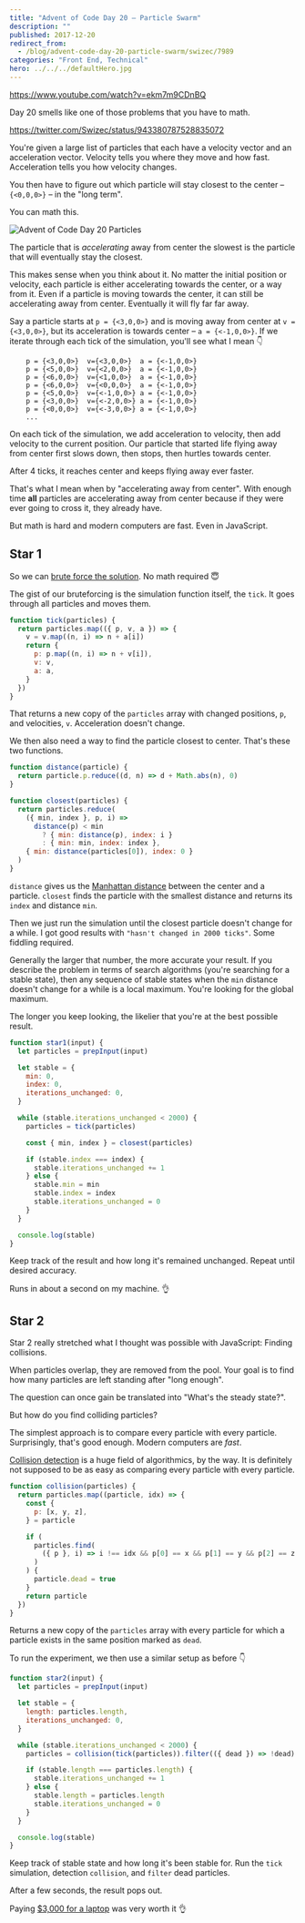 ```yaml
---
title: "Advent of Code Day 20 – Particle Swarm"
description: ""
published: 2017-12-20
redirect_from:
  - /blog/advent-code-day-20-particle-swarm/swizec/7989
categories: "Front End, Technical"
hero: ../../../defaultHero.jpg
---
```


https://www.youtube.com/watch?v=ekm7m9CDnBQ

Day 20 smells like one of those problems that you have to math.

https://twitter.com/Swizec/status/943380787528835072

You're given a large list of particles that each have a velocity vector and an acceleration vector. Velocity tells you where they move and how fast. Acceleration tells you how velocity changes.

You then have to figure out which particle will stay closest to the center – `{<0,0,0>}` – in the "long term".

You can math this.

![Advent of Code Day 20 Particles](https://swizec.com/wp-content/uploads/2017/12/advent-of-code-day20-particles-1024x575.jpg)

The particle that is _accelerating_ away from center the slowest is the particle that will eventually stay the closest.

This makes sense when you think about it. No matter the initial position or velocity, each particle is either accelerating towards the center, or a way from it. Even if a particle is moving towards the center, it can still be accelerating away from center. Eventually it will fly far far away.

Say a particle starts at `p = {<3,0,0>}` and is moving away from center at `v = {<3,0,0>}`, but its acceleration is towards center – `a = {<-1,0,0>}`. If we iterate through each tick of the simulation, you'll see what I mean 👇

```
    p = {<3,0,0>}  v={<3,0,0>}  a = {<-1,0,0>}
    p = {<5,0,0>}  v={<2,0,0>}  a = {<-1,0,0>}
    p = {<6,0,0>}  v={<1,0,0>}  a = {<-1,0,0>}
    p = {<6,0,0>}  v={<0,0,0>}  a = {<-1,0,0>}
    p = {<5,0,0>}  v={<-1,0,0>} a = {<-1,0,0>}
    p = {<3,0,0>}  v={<-2,0,0>} a = {<-1,0,0>}
    p = {<0,0,0>}  v={<-3,0,0>} a = {<-1,0,0>}
    ...
```

On each tick of the simulation, we add acceleration to velocity, then add velocity to the current position. Our particle that started life flying away from center first slows down, then stops, then hurtles towards center.

After 4 ticks, it reaches center and keeps flying away ever faster.

That's what I mean when by "accelerating away from center". With enough time **all** particles are accelerating away from center because if they were ever going to cross it, they already have.

But math is hard and modern computers are fast. Even in JavaScript.

## Star 1

So we can [brute force the solution](https://github.com/Swizec/advent-of-code-2017/blob/master/20.js#L1037). No math required 😇

The gist of our bruteforcing is the simulation function itself, the `tick`. It goes through all particles and moves them.

```javascript
function tick(particles) {
  return particles.map(({ p, v, a }) => {
    v = v.map((n, i) => n + a[i])
    return {
      p: p.map((n, i) => n + v[i]),
      v: v,
      a: a,
    }
  })
}
```

That returns a new copy of the `particles` array with changed positions, `p`, and velocities, `v`. Acceleration doesn't change.

We then also need a way to find the particle closest to center. That's these two functions.

```javascript
function distance(particle) {
  return particle.p.reduce((d, n) => d + Math.abs(n), 0)
}

function closest(particles) {
  return particles.reduce(
    ({ min, index }, p, i) =>
      distance(p) < min
        ? { min: distance(p), index: i }
        : { min: min, index: index },
    { min: distance(particles[0]), index: 0 }
  )
}
```

`distance` gives us the [Manhattan distance](https://en.wikipedia.org/wiki/Taxicab_geometry) between the center and a particle. `closest` finds the particle with the smallest distance and returns its `index` and distance `min`.

Then we just run the simulation until the closest particle doesn't change for a while. I got good results with `"hasn't changed in 2000 ticks"`. Some fiddling required.

Generally the larger that number, the more accurate your result. If you describe the problem in terms of search algorithms (you're searching for a stable state), then any sequence of stable states when the `min` distance doesn't change for a while is a local maximum. You're looking for the global maximum.

The longer you keep looking, the likelier that you're at the best possible result.

```javascript
function star1(input) {
  let particles = prepInput(input)

  let stable = {
    min: 0,
    index: 0,
    iterations_unchanged: 0,
  }

  while (stable.iterations_unchanged < 2000) {
    particles = tick(particles)

    const { min, index } = closest(particles)

    if (stable.index === index) {
      stable.iterations_unchanged += 1
    } else {
      stable.min = min
      stable.index = index
      stable.iterations_unchanged = 0
    }
  }

  console.log(stable)
}
```

Keep track of the result and how long it's remained unchanged. Repeat until desired accuracy.

Runs in about a second on my machine. 👌

## Star 2

Star 2 really stretched what I thought was possible with JavaScript: Finding collisions.

When particles overlap, they are removed from the pool. Your goal is to find how many particles are left standing after "long enough".

The question can once gain be translated into "What's the steady state?".

But how do you find colliding particles?

The simplest approach is to compare every particle with every particle. Surprisingly, that's good enough. Modern computers are _fast_.

[Collision detection](https://en.wikipedia.org/wiki/Collision_detection) is a huge field of algorithmics, by the way. It is definitely not supposed to be as easy as comparing every particle with every particle.

```javascript
function collision(particles) {
  return particles.map((particle, idx) => {
    const {
      p: [x, y, z],
    } = particle

    if (
      particles.find(
        ({ p }, i) => i !== idx && p[0] == x && p[1] == y && p[2] == z
      )
    ) {
      particle.dead = true
    }
    return particle
  })
}
```

Returns a new copy of the `particles` array with every particle for which a particle exists in the same position marked as `dead`.

To run the experiment, we then use a similar setup as before 👇

```javascript
function star2(input) {
  let particles = prepInput(input)

  let stable = {
    length: particles.length,
    iterations_unchanged: 0,
  }

  while (stable.iterations_unchanged < 2000) {
    particles = collision(tick(particles)).filter(({ dead }) => !dead)

    if (stable.length === particles.length) {
      stable.iterations_unchanged += 1
    } else {
      stable.length = particles.length
      stable.iterations_unchanged = 0
    }
  }

  console.log(stable)
}
```

Keep track of stable state and how long it's been stable for. Run the `tick` simulation, detection `collision`, and `filter` dead particles.

After a few seconds, the result pops out.

Paying [$3,000 for a laptop](https://swizec.com/blog/first-day-with-a-new-2017-macbook-pro/) was very worth it 👌
